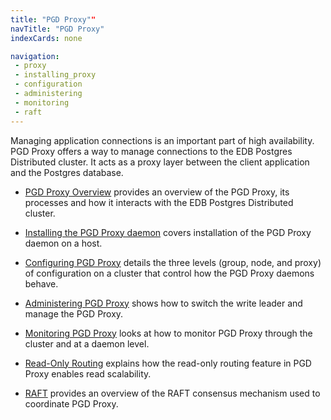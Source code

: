 ```yaml
---
title: "PGD Proxy""
navTitle: "PGD Proxy"
indexCards: none

navigation:
 - proxy
 - installing_proxy
 - configuration
 - administering
 - monitoring
 - raft
---
```


Managing application connections is an important part of high availability. PGD Proxy offers a way to manage connections to the EDB Postgres Distributed cluster. It acts as a proxy layer between the client application and the Postgres database.

* [PGD Proxy Overview](/pgd/latest/routing/proxy) provides an overview of the PGD Proxy, its processes and how it interacts with the EDB Postgres Distributed cluster.

* [Installing the PGD Proxy daemon](/pgd/latest/routing/installing_proxy) covers installation of the PGD Proxy daemon on a host.

* [Configuring PGD Proxy](/pgd/latest/routing/configuration) details the three levels (group, node, and proxy) of configuration on a cluster that control how the PGD Proxy daemons behave.

* [Administering PGD Proxy](/pgd/latest/routing/administering) shows how to switch the write leader and manage the PGD Proxy.

* [Monitoring PGD Proxy](/pgd/latest/routing/monitoring) looks at how to monitor PGD Proxy through the cluster and at a daemon level.

* [Read-Only Routing](/pgd/latest/routing/readonly) explains how the read-only routing feature in PGD Proxy enables read scalability.

* [RAFT](/pgd/latest/routing/raft) provides an overview of the RAFT consensus mechanism used to coordinate PGD Proxy.

